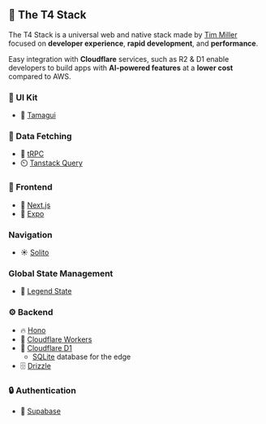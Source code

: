 ## 🍔 The T4 Stack

The T4 Stack is a universal web and native stack made by [Tim Miller](https://twitter.com/ogtimothymiller) focused on **developer experience**, **rapid development**, and **performance**.

Easy integration with **Cloudflare** services, such as R2 & D1 enable developers to build apps with **AI-powered features** at a **lower cost** compared to AWS.

### 📐 UI Kit

- 🎨 [Tamagui](https://tamagui.dev)

### 📡 Data Fetching

- 🔄 [tRPC](https://trpc.io)
- ⏲️ [Tanstack Query](https://tanstack.com/query/latest)

### 🔮 Frontend

- 🔗 [Next.js](https://nextjs.org)
- 📱 [Expo](https://expo.io)

### Navigation

- ☀️ [Solito](https://solito.dev)

### Global State Management

- 🧩 [Legend State](https://legendapp.com/open-source/state/)

### ⚙️ Backend

- 🔥 [Hono](https://hono.dev)
- 💚 [Cloudflare Workers](https://workers.cloudflare.com)
- 📁 [Cloudflare D1](http://d1.cloudflare.com)
  - [SQLite](<(https://sqlite.org)>) database for the edge
- 🗄️ [Drizzle](https://drizzle.dev)

### 🔒 Authentication

- 🔑 [Supabase](https://supabase.com)
